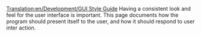 [[Translation:en/Development/GUI Style Guide]]
Having a consistent look and feel for the user interface is important.
This page documents how the program should present itself to the user, and how it should respond to user inter action.